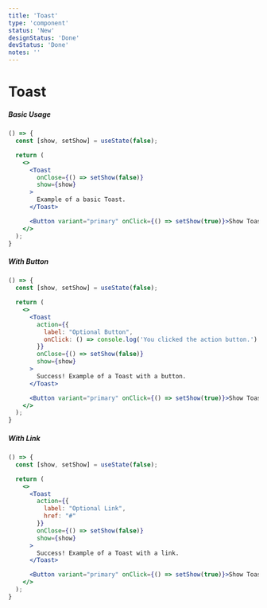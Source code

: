 ```yaml
---
title: 'Toast'
type: 'component'
status: 'New'
designStatus: 'Done'
devStatus: 'Done'
notes: ''
---
```






# Toast



##### Basic Usage

```jsx live
() => {
  const [show, setShow] = useState(false);

  return (
    <>
      <Toast
        onClose={() => setShow(false)}
        show={show}
      >
        Example of a basic Toast.
      </Toast>

      <Button variant="primary" onClick={() => setShow(true)}>Show Toast</Button>
    </>
  );
}
```

##### With Button

```jsx live
() => {
  const [show, setShow] = useState(false);

  return (
    <>
      <Toast
        action={{
          label: "Optional Button",
          onClick: () => console.log('You clicked the action button.')
        }}
        onClose={() => setShow(false)}
        show={show}
      >
        Success! Example of a Toast with a button.
      </Toast>

      <Button variant="primary" onClick={() => setShow(true)}>Show Toast</Button>
    </>
  );
}
```

##### With Link

```jsx live
() => {
  const [show, setShow] = useState(false);

  return (
    <>
      <Toast
        action={{
          label: "Optional Link",
          href: "#"
        }}
        onClose={() => setShow(false)}
        show={show}
      >
        Success! Example of a Toast with a link.
      </Toast>

      <Button variant="primary" onClick={() => setShow(true)}>Show Toast</Button>
    </>
  );
}
```